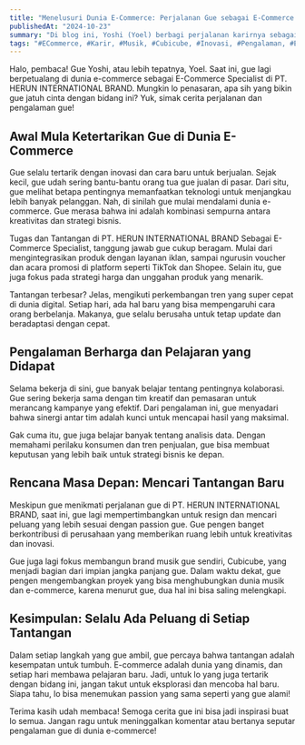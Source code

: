 ```yaml
---
title: "Menelusuri Dunia E-Commerce: Perjalanan Gue sebagai E-Commerce Specialist"
publishedAt: "2024-10-23"
summary: "Di blog ini, Yoshi (Yoel) berbagi perjalanan karirnya sebagai E-Commerce Specialist di PT. HERUN INTERNATIONAL BRAND. Ia membahas tantangan, pengalaman berharga, dan rencana masa depannya dalam menciptakan inovasi di dunia e-commerce dan membangun brand musiknya, Cubicube."
tags: "#ECommerce, #Karir, #Musik, #Cubicube, #Inovasi, #Pengalaman, #Entrepreneurship"
---
```


Halo, pembaca! Gue Yoshi, atau lebih tepatnya, Yoel. Saat ini, gue lagi berpetualang di dunia e-commerce sebagai E-Commerce Specialist di PT. HERUN INTERNATIONAL BRAND. Mungkin lo penasaran, apa sih yang bikin gue jatuh cinta dengan bidang ini? Yuk, simak cerita perjalanan dan pengalaman gue!

## Awal Mula Ketertarikan Gue di Dunia E-Commerce
Gue selalu tertarik dengan inovasi dan cara baru untuk berjualan. Sejak kecil, gue udah sering bantu-bantu orang tua gue jualan di pasar. Dari situ, gue melihat betapa pentingnya memanfaatkan teknologi untuk menjangkau lebih banyak pelanggan. Nah, di sinilah gue mulai mendalami dunia e-commerce. Gue merasa bahwa ini adalah kombinasi sempurna antara kreativitas dan strategi bisnis.

Tugas dan Tantangan di PT. HERUN INTERNATIONAL BRAND
Sebagai E-Commerce Specialist, tanggung jawab gue cukup beragam. Mulai dari mengintegrasikan produk dengan layanan iklan, sampai ngurusin voucher dan acara promosi di platform seperti TikTok dan Shopee. Selain itu, gue juga fokus pada strategi harga dan unggahan produk yang menarik.

Tantangan terbesar? Jelas, mengikuti perkembangan tren yang super cepat di dunia digital. Setiap hari, ada hal baru yang bisa mempengaruhi cara orang berbelanja. Makanya, gue selalu berusaha untuk tetap update dan beradaptasi dengan cepat.

## Pengalaman Berharga dan Pelajaran yang Didapat
Selama bekerja di sini, gue banyak belajar tentang pentingnya kolaborasi. Gue sering bekerja sama dengan tim kreatif dan pemasaran untuk merancang kampanye yang efektif. Dari pengalaman ini, gue menyadari bahwa sinergi antar tim adalah kunci untuk mencapai hasil yang maksimal.

Gak cuma itu, gue juga belajar banyak tentang analisis data. Dengan memahami perilaku konsumen dan tren penjualan, gue bisa membuat keputusan yang lebih baik untuk strategi bisnis ke depan.

## Rencana Masa Depan: Mencari Tantangan Baru
Meskipun gue menikmati perjalanan gue di PT. HERUN INTERNATIONAL BRAND, saat ini, gue lagi mempertimbangkan untuk resign dan mencari peluang yang lebih sesuai dengan passion gue. Gue pengen banget berkontribusi di perusahaan yang memberikan ruang lebih untuk kreativitas dan inovasi.

Gue juga lagi fokus membangun brand musik gue sendiri, Cubicube, yang menjadi bagian dari impian jangka panjang gue. Dalam waktu dekat, gue pengen mengembangkan proyek yang bisa menghubungkan dunia musik dan e-commerce, karena menurut gue, dua hal ini bisa saling melengkapi.

## Kesimpulan: Selalu Ada Peluang di Setiap Tantangan
Dalam setiap langkah yang gue ambil, gue percaya bahwa tantangan adalah kesempatan untuk tumbuh. E-commerce adalah dunia yang dinamis, dan setiap hari membawa pelajaran baru. Jadi, untuk lo yang juga tertarik dengan bidang ini, jangan takut untuk eksplorasi dan mencoba hal baru. Siapa tahu, lo bisa menemukan passion yang sama seperti yang gue alami!

Terima kasih udah membaca! Semoga cerita gue ini bisa jadi inspirasi buat lo semua. Jangan ragu untuk meninggalkan komentar atau bertanya seputar pengalaman gue di dunia e-commerce!
